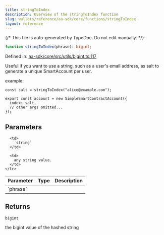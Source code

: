 ```yaml
---
title: stringToIndex
description: Overview of the stringToIndex function
slug: wallets/reference/aa-sdk/core/functions/stringToIndex
layout: reference
---
```


{/* This file is auto-generated by TypeDoc. Do not edit manually. */}

```ts
function stringToIndex(phrase): bigint;
```

Defined in: [aa-sdk/core/src/utils/bigint.ts:117](https://github.com/alchemyplatform/aa-sdk/blob/0cc60e9f694c242d91befdaa2f26cdec3ee389c5/aa-sdk/core/src/utils/bigint.ts#L117)

Useful if you want to use a string, such as a user's email address, as salt to generate a unique SmartAccount per user.

example:

```
const salt = stringToIndex("alice@example.com");

export const account = new SimpleSmartContractAccount({
  index: salt,
  // other args omitted...
});
```

## Parameters

<table>
  <thead>
    <tr>
      <th align="left">Parameter</th>
      <th align="left">Type</th>
      <th align="left">Description</th>
    </tr>
  </thead>

  <tbody>
    <tr>
      <td>
        `phrase`
      </td>

      <td>
        `string`
      </td>

      <td>
        any string value.
      </td>
    </tr>

  </tbody>
</table>

## Returns

`bigint`

the bigint value of the hashed string
